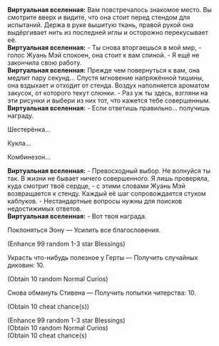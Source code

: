{{Диалог Начало}}
:'''Виртуальная вселенная:''' Вам повстречалось знакомое место. Вы смотрите вверх и видите, что она стоит перед стендом для испытаний. Держа в руке вышитую ткань, правой рукой она выдёргивает нить из последней иглы и осторожно перекусывает её.
:'''Виртуальная вселенная:''' - Ты снова вторгаешься в мой мир, - голос Жуань Мэй спокоен, она стоит к вам спиной. - Я ещё не закончила свою работу.
:'''Виртуальная вселенная:''' Прежде чем повернуться к вам, она медлит пару секунд... Спустя мгновение напряжённой тишины, она вздыхает и отходит от стенда. Воздух наполняется ароматом закусок, от которого текут слюнки. - Раз уж ты здесь, взгляни на эти рисунки и выбери из них тот, что кажется тебе совершенным.
:'''Виртуальная вселенная:''' - Если ответишь правильно... получишь награду.
:{{Диалог|Стрелка}} Шестерёнка...
:{{Диалог|Стрелка}} Кукла...
:{{Диалог|Стрелка}} Комбинезон...
:'''Виртуальная вселенная:''' - Превосходный выбор. Не волнуйся ты так. В жизни не бывает ничего совершенного. Я лишь проверяла, куда смотрит твоё сердце, - с этими словами Жуань Мэй возвращается к стенду. Каждый её шаг сопровождается стуком каблуков. - Нестандартные вопросы нужны для поисков недостижимых ответов.
:'''Виртуальная вселенная:''' - Вот твоя награда.
:{{Диалог|Звезда}} Поклоняться Эону &mdash; Усилить все благословения.
:;(Enhance 99 random 1-3 star Blessings)
:{{Диалог|Звезда}} Украсть что-нибудь полезное у Герты &mdash; Получить случайных диковин: 10.
:;(Obtain 10 random Normal Curios)
:{{Диалог|Звезда}} Снова обмануть Стивена &mdash; Получить попытки читерства: 10.
:;(Obtain 10 cheat chance(s))
:{{SU Special Dialogue|Жуань Мэй|Ты... Жуань Мэй?|Усилить все благословения, получить случайных диковин: 10, попыток читерства: 10.}}
:;(Enhance 99 random 1-3 star Blessings)
:;(Obtain 10 random Normal Curios)
:;(Obtain 10 cheat chance(s)
{{Диалог Конец}}